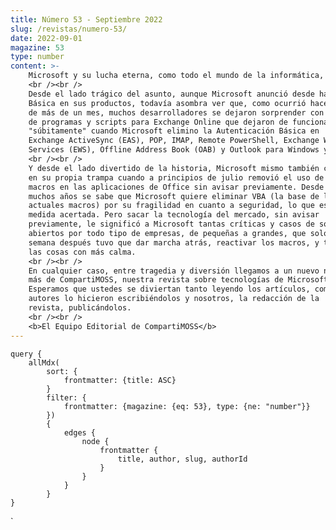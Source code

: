 ```yaml
---
title: Número 53 - Septiembre 2022
slug: /revistas/numero-53/
date: 2022-09-01
magazine: 53
type: number
content: >-
    Microsoft y su lucha eterna, como todo el mundo de la informática, por seguridad y más seguridad no deja de sorprender y, a veces, divertir.
    <br /><br />
    Desde el lado trágico del asunto, aunque Microsoft anunció desde hace más de tres años que iba a eliminar todos los esquemas de Autenticación
    Básica en sus productos, todavía asombra ver que, como ocurrió hace algo
    de más de un mes, muchos desarrolladores se dejaron sorprender con miles
    de programas y scripts para Exchange Online que dejaron de funcionar
    "súbitamente" cuando Microsoft elimino la Autenticación Básica en
    Exchange ActiveSync (EAS), POP, IMAP, Remote PowerShell, Exchange Web
    Services (EWS), Offline Address Book (OAB) y Outlook para Windows y Mac.
    <br /><br />
    Y desde el lado divertido de la historia, Microsoft mismo también cayó
    en su propia trampa cuando a principios de julio removió el uso de
    macros en las aplicaciones de Office sin avisar previamente. Desde hace
    muchos años se sabe que Microsoft quiere eliminar VBA (la base de los
    actuales macros) por su fragilidad en cuanto a seguridad, lo que es una
    medida acertada. Pero sacar la tecnología del mercado, sin avisar
    previamente, le significó a Microsoft tantas críticas y casos de soporte
    abiertos por todo tipo de empresas, de pequeñas a grandes, que solo una
    semana después tuvo que dar marcha atrás, reactivar los macros, y tomar
    las cosas con más calma.
    <br /><br />
    En cualquier caso, entre tragedia y diversión llegamos a un nuevo número
    más de CompartiMOSS, nuestra revista sobre tecnologías de Microsoft.
    Esperamos que ustedes se diviertan tanto leyendo los artículos, como los
    autores lo hicieron escribiéndolos y nosotros, la redacción de la
    revista, publicándolos. 
    <br /><br />
    <b>El Equipo Editorial de CompartiMOSS</b>
---
```



<NumberHeader frontmatter={props.pageContext.frontmatter} />

<ViewArticles articles={props.data.allMdx} title="Índice" />

<ViewPartners />

    query {
        allMdx(    
            sort: {
                frontmatter: {title: ASC}
            }
            filter: {
                frontmatter: {magazine: {eq: 53}, type: {ne: "number"}}
            }) 
            {
                edges {
                    node {
                        frontmatter {
                            title, author, slug, authorId
                        }      
                    }
                }
            }
    }
`

